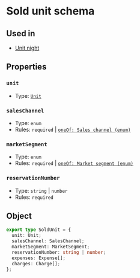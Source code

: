 # Sold unit schema

## Used in
- [Unit night](/schemas/ntak/segments/unit-night#soldunits)

## Properties
### `unit`
- Type: [`Unit`](/schemas/ntak/segments/unit)

### `salesChannel`
- Type: `enum`
- Rules: `required` | [`oneOf: Sales channel (enum)`](/schemas/ntak/enums/sales-channel)

### `marketSegment`
- Type: `enum`
- Rules: `required` | [`oneOf: Market segment (enum)`](/schemas/ntak/enums/market-segment)

### `reservationNumber`
- Type: `string` | `number`
- Rules: `required`

## Object
```ts
export type SoldUnit = {
  unit: Unit;
  salesChannel: SalesChannel;
  marketSegment: MarketSegment;
  reservationNumber: string | number;
  expenses: Expense[];
  charges: Charge[];
};
```